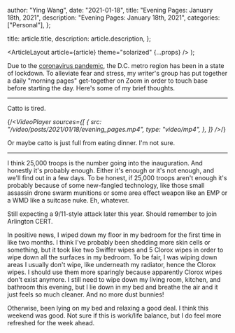 
  author: "Ying Wang",
  date: "2021-01-18",
  title: "Evening Pages: January 18th, 2021",
  description: "Evening Pages: January 18th, 2021",
  categories: ["Personal"],
};

  title: article.title,
  description: article.description,
};

  <ArticleLayout article={article} theme="solarized" {...props} />
);

Due to the [coronavirus
pandemic](https://en.wikipedia.org/wiki/2019-20_coronavirus_pandemic), the D.C.
metro region has been in a state of lockdown. To alleviate fear and stress, my
writer's group has put together a daily "morning pages" get-together on Zoom in
order to touch base before starting the day. Here's some of my brief thoughts.

---

Catto is tired.

{/_<VideoPlayer
sources={[
{
src: "/video/posts/2021/01/18/evening_pages.mp4",
type: "video/mp4",
},
]}
/>_/}

Or maybe catto is just full from eating dinner. I'm not sure.

---

I think 25,000 troops is the number going into the inauguration. And honestly
it's probably enough. Either it's enough or it's not enough, and we'll find out
in a few days. To be honest, if 25,000 troops aren't enough it's probably
because of some new-fangled technology, like those small assassin drone swarm
munitions or some area effect weapon like an EMP or a WMD like a suitcase nuke.
Eh, whatever.

Still expecting a 9/11-style attack later this year. Should remember to join
Arlington CERT.

In positive news, I wiped down my floor in my bedroom for the first time in like
two months. I think I've probably been shedding more skin cells or something,
but it took like two Swiffer wipes and 5 Clorox wipes in order to wipe down all
the surfaces in my bedroom. To be fair, I was wiping down areas I usually don't
wipe, like underneath my radiator, hence the Clorox wipes. I should use them
more sparingly because apparently Clorox wipes don't exist anymore. I still need
to wipe down my living room, kitchen, and bathroom this evening, but I lie down
in my bed and breathe the air and it just feels so much cleaner. And no more
dust bunnies!

Otherwise, been lying on my bed and relaxing a good deal. I think this weekend
was good. Not sure if this is work/life balance, but I do feel more refreshed
for the week ahead.
